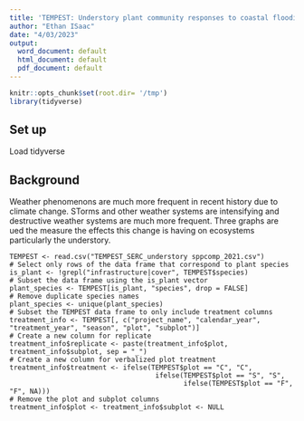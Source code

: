---
title: 'TEMPEST: Understory plant community responses to coastal flooding'
author: "Ethan ISaac"
date: "4/03/2023"
output:
  word_document: default
  html_document: default
  pdf_document: default
---

```{r setup, include=FALSE}
knitr::opts_chunk$set(root.dir= '/tmp')
library(tidyverse)
```
## Set up
Load tidyverse 

## Background
Weather phenomenons are much more frequent in recent history due to climate change. STorms and other weather systems are intensifying and destructive weather systems are much more frequent. 
Three graphs are ued the measure the effects this change is having on ecosystems particularly the understory.


```
TEMPEST <- read.csv("TEMPEST_SERC_understory sppcomp_2021.csv")
# Select only rows of the data frame that correspond to plant species
is_plant <- !grepl("infrastructure|cover", TEMPEST$species)
# Subset the data frame using the is_plant vector
plant_species <- TEMPEST[is_plant, "species", drop = FALSE]
# Remove duplicate species names
plant_species <- unique(plant_species)
# Subset the TEMPEST data frame to only include treatment columns
treatment_info <- TEMPEST[, c("project_name", "calendar_year", "treatment_year", "season", "plot", "subplot")]
# Create a new column for replicate
treatment_info$replicate <- paste(treatment_info$plot, treatment_info$subplot, sep = "_")
# Create a new column for verbalized plot treatment
treatment_info$treatment <- ifelse(TEMPEST$plot == "C", "C", 
                                    ifelse(TEMPEST$plot == "S", "S",
                                           ifelse(TEMPEST$plot == "F", "F", NA)))
# Remove the plot and subplot columns
treatment_info$plot <- treatment_info$subplot <- NULL
```
